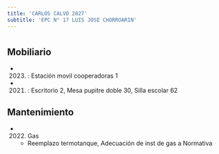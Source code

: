 ```yaml
---
title: 'CARLOS CALVO 2827'
subtitle: 'EPC N° 17 LUIS JOSE CHORROARIN'
---
```


#


## Mobiliario

*  (2023) : Estación movil cooperadoras 1 

*  (2021) : Escritorio 2, Mesa pupitre doble 30, Silla escolar 62 





## Mantenimiento

*  (2022) Gas 
    + Reemplazo termotanque, Adecuación de inst de gas a Normativa



